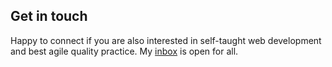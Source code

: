 ## Get in touch

Happy to connect if you are also interested in self-taught web development and best agile quality practice. My [inbox](gerrywu1990@gmail.com) is open for all.
